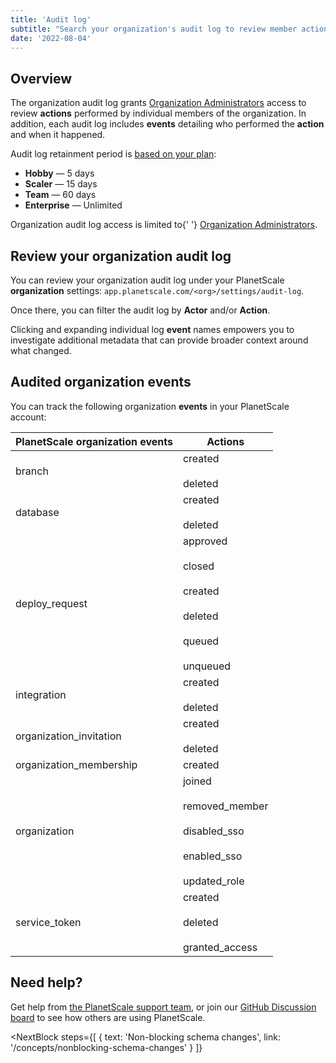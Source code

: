 ```yaml
---
title: 'Audit log'
subtitle: "Search your organization's audit log to review member actions and events."
date: '2022-08-04'
---
```



## Overview

The organization audit log grants [Organization Administrators](/docs/concepts/access-control#organization-administrator) access to review **actions** performed by individual members of the organization. In addition, each audit log includes **events** detailing who performed the **action** and when it happened.

Audit log retainment period is [based on your plan](/docs/concepts/billing#planet-scale-plans):

- **Hobby** &mdash; 5 days
- **Scaler** &mdash; 15 days
- **Team** &mdash; 60 days
- **Enterprise** &mdash; Unlimited

<InfoBlock type='note'>
  Organization audit log access is limited to{' '}
  <a href='/docs/concepts/access-control#organization-administrator'>Organization Administrators</a>.
</InfoBlock>

## Review your organization audit log

You can review your organization audit log under your PlanetScale **organization** settings: `app.planetscale.com/<org>/settings/audit-log`.

Once there, you can filter the audit log by **Actor** and/or **Action**.

Clicking and expanding individual log **event** names empowers you to investigate additional metadata that can provide broader context around what changed.

<ImageBlock alt='Click to expand individual log events.' src={event} />

## Audited organization events

You can track the following organization **events** in your PlanetScale account:

| PlanetScale organization events | Actions                                                                                                 |
| ------------------------------- | ------------------------------------------------------------------------------------------------------- |
| branch                          | created <br/><br/> deleted                                                                              |
| database                        | created <br/><br/> deleted                                                                              |
| deploy_request                  | approved <br/><br/> closed <br/><br/> created <br/><br/> deleted <br/><br/> queued <br/><br/> unqueued  |
| integration                     | created <br/><br/> deleted                                                                              |
| organization_invitation         | created <br/><br/> deleted                                                                              |
| organization_membership         | created                                                                                                 |
| organization                    | joined <br/><br/> removed_member <br/><br/> disabled_sso <br/><br/> enabled_sso <br/><br/> updated_role |
| service_token                   | created <br/><br/> deleted <br/><br/> granted_access                                                    |

## Need help?

Get help from [the PlanetScale support team](https://support.planetscale.com), or join our [GitHub Discussion board](https://github.com/planetscale/discussion/discussions) to see how others are using PlanetScale.

<NextBlock
  steps={[
    {
      text: 'Non-blocking schema changes',
      link: '/concepts/nonblocking-schema-changes'
    }
  ]}
></NextBlock>
